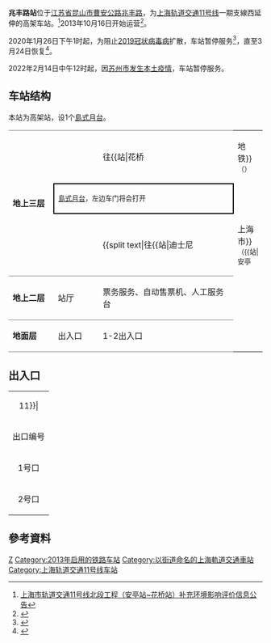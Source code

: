 {{noteTA
|G1=Railway}}
{{Infobox station
|name = 兆丰路
|eng_name = Zhaofeng Road
|symbol_right =
|linecolour = {{上海地铁颜色|11|yes}}
|image = Zhaofeng Road Station.jpg
|caption = 兆丰路站站台
|other_name = 
|country = {{PRC}}
|borough = [[江苏省|江苏省]][[苏州市|苏州市]][[昆山市|昆山市]][[花桥镇_(昆山市)|花桥镇]]
|address = [[曹安公路|曹安公路]]、[[兆丰路|兆丰路]]交叉口西侧
|coordinates = {{coord|31.29087|N|121.14542|E|type:railwaystation}}
|elevation = 
|owned = [[昆山市轨道交通投资发展有限公司|昆山市轨道交通投资发展有限公司]]
|operator = [[上海地铁|上海地铁]]
|lines = {{上海地铁线路名|11|SL}}
|distance = 
|platform = 1個[[島式月台|島式月台]]
|tracks = 2条
|bus_routes = 
|bus_stands = 
|connections = 
|structure = 地上车站
|hall = 地上站厅
|depth = 
|levels = 
|interchange = 
|exits = 2个
|architect = 
|architectural_style = 
|colour = 
|type = 
|status = 因[[2019冠状病毒病江苏省疫情|疫情]]暂停运营
|code = 
|classification = 
|website = 
|built = 
|opened = {{Start date|2013|10|16|df=y}}
|closed = 
|former = 
|pass_year = 
|passengers = 
|pass_system = 
|pass_rank = 
|mpassengers = 
|trains = 
|station_hours = 
|hours = 
|first = 往{{上海地铁起讫站|11|L|花桥}}：6:54<br/>往{{上海地铁起讫站|11|R}}：5:43
|last = 往{{上海地铁起讫站|11|L|花桥}}：23:39<br/>往{{上海地铁起讫站|11|R}}：21:57
|adjacent = {{Adjacent stations|system=上海地铁|line=11|left=光明路|right=安亭|type=支线|note-mid=暫時停駛}}
}}
'''兆丰路站'''位于[[江苏省|江苏省]][[昆山市|昆山市]][[曹安公路|曹安公路]][[兆丰路|兆丰路]]，为[[上海轨道交通11号线|上海轨道交通11号线]]一期支線西延伸的高架车站。<ref>
[http://www.ksepb.gov.cn/ShowArticle.asp?ArticleID=13715 上海市轨道交通11号线北段工程（安亭站~花桥站）补充环境影响评价信息公告]{{Dead link|date=2019年2月 |bot=InternetArchiveBot |fix-attempted=yes }}{{dead link|date=2017年11月 |bot=InternetArchiveBot |fix-attempted=yes }}
</ref>2013年10月16日开始运营<ref >{{cite web |url=http://news.163.com/13/1016/03/9B9CBO8B00014Q4P.html |language= |title=中国首条跨省地铁今开通：江苏昆山直达上海市区 |publisher=现代快报 |date=2013-10-16 |accessdate= |archive-url=https://web.archive.org/web/20131019073134/http://news.163.com/13/1016/03/9B9CBO8B00014Q4P.html |archive-date=2013-10-19 |dead-url=yes }}</ref>。

2020年1月26日下午1时起，为阻止[[2019冠状病毒病|2019冠状病毒病]]扩散，车站暂停服务<ref>{{cite news |author1=董怡虹 |title=为阻断疫情传播，上海轨交11号线花桥站至安亭站区段停运_新民社会_新民网 |url=http://shanghai.xinmin.cn/xmsq/2020/01/26/31640286.html |accessdate=2020-01-26 |work=新民晚报 |date=2020-01-27 |archive-date=2020-01-26 |archive-url=https://web.archive.org/web/20200126070230/http://shanghai.xinmin.cn/xmsq/2020/01/26/31640286.html |dead-url=no }}</ref>，直至3月24日恢复<ref>{{Cite web |url=https://news.sina.com.cn/c/2020-03-23/doc-iimxxsth1236276.shtml |title=24日起上海轨交11号线恢复跨省运营 |accessdate=2020-03-23 |archive-date=2020-03-23 |archive-url=https://web.archive.org/web/20200323131318/https://news.sina.com.cn/c/2020-03-23/doc-iimxxsth1236276.shtml |dead-url=no }}</ref>。

2022年2月14日中午12时起，因[[2022年2月苏州市2019冠状病毒病聚集性疫情|苏州市发生本土疫情]]，车站暂停服务。

== 车站结构 ==
本站为高架站，设1个[[島式月台|島式月台]]。
{|cellspacing=0 cellpadding=3
|style="border-top:solid 1px gray;border-bottom:solid 1px gray;" rowspan=3 width=100|'''地上三层'''
|style="border-top:solid 1px gray;" width=100|{{arrow|L}}
|style="border-top:solid 1px gray;" width=350|{{上海地铁线路名|11}}往{{站|花桥||地铁}}<small>（{{站|光明路}}）</small>
|-
|style="border-top:solid 2px black;border-right:solid 2px black;border-left:solid 2px black;border-bottom:solid 2px black;" colspan=2|<div class="center"><small>[[島式月台|島式月台]]，左边车门将会打开</small></div>
|-
|style="border-bottom:solid 1px gray;"|
|style="border-bottom:solid 1px gray;"|{{split text|{{上海地铁线路名|11}}往{{站|迪士尼||上海市}}<small>（{{站|安亭||地铁}}）</small>|{{arrow|R}}}}
|-
|style="border-bottom:solid 1px gray;"|'''地上二层'''
|style="border-bottom:solid 1px gray;"|站厅
|style="border-bottom:solid 1px gray;"|票务服务、自动售票机、人工服务台
|-
|style="border-bottom:solid 1px gray;"|'''地面层'''
|style="border-bottom:solid 1px gray;"|出入口
|style="border-bottom:solid 1px gray;"|1-2出入口
|}

{{Gallery
|File:Shanghai Metro Line 11 AC11 Zhaofeng Road.jpg|11号线列車正在進入兆丰路站
}}

==出入口==
{| class="wikitable"
|colspan=4 align="center" bgcolor={{上海地铁颜色|11}}|
|-
! 出口编号 !! 建议前往目的地 !! 照片
|-
| 1号口 || 曹安公路、曹新路 || 
|-
| 2号口 || 曹安公路、寰盛路 || 
|}

== 參考資料 ==
{{commonscat|Zhaofeng Road Station}}
{{reflist}}

{{上海轨道交通11号线车站}}

[[Category:昆山市地铁车站|Z]]
[[Category:2013年启用的铁路车站|Category:2013年启用的铁路车站]]
[[Category:以街道命名的上海軌道交通車站|Category:以街道命名的上海軌道交通車站]]
[[Category:上海轨道交通11号线车站|Category:上海轨道交通11号线车站]]